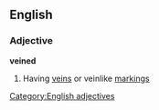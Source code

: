 ==English==
===Adjective===
'''veined'''
#Having [[vein]]s or veinlike [[marking]]s
[[Category:English adjectives]]